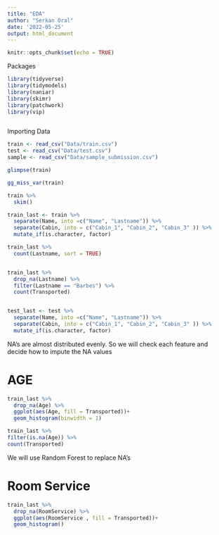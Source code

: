 ```yaml
---
title: "EDA"
author: "Serkan Oral"
date: '2022-05-25'
output: html_document
---
```


```r
knitr::opts_chunk$set(echo = TRUE)
```

Packages

```r
library(tidyverse)
library(tidymodels)
library(naniar)
library(skimr)
library(patchwork)
library(vip)



```

Importing Data

```r

train <- read_csv("Data/train.csv")
test <- read_csv("Data/test.csv")
sample <- read_csv("Data/sample_submission.csv")

```

```r
glimpse(train)
```

```r
gg_miss_var(train)
```

```r
train %>% 
  skim()
```

```r

train_last <- train %>% 
  separate(Name, into =c("Name", "Lastname")) %>% 
  separate(Cabin, into = c("Cabin_1", "Cabin_2", "Cabin_3" )) %>% 
  mutate_if(is.character, factor)

train_last %>% 
  count(Lastname, sort = TRUE)


train_last %>% 
  drop_na(Lastname) %>% 
  filter(Lastname == "Barbes") %>% 
  count(Transported)


test_last <- test %>% 
  separate(Name, into =c("Name", "Lastname")) %>% 
  separate(Cabin, into = c("Cabin_1", "Cabin_2", "Cabin_3" )) %>% 
  mutate_if(is.character, factor)


```

NA's are almost distributed evenly. So we will check each feature and decide how to impute the NA values

# AGE

```r
train_last %>%
  drop_na(Age) %>% 
  ggplot(aes(Age, fill = Transported))+
  geom_histogram(binwidth = 1)
```

```r
train_last %>%
filter(is.na(Age)) %>%
count(Transported)
```

We will use Random Forest to replace NA's

# Room Service

```r

train_last %>%
  drop_na(RoomService) %>% 
  ggplot(aes(RoomService , fill = Transported))+
  geom_histogram() 
```
